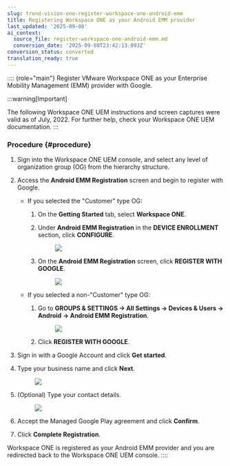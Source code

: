 ```yaml
---
slug: trend-vision-one-register-workspace-one-android-emm
title: Registering Workspace ONE as your Android EMM provider
last_updated: '2025-09-08'
ai_context:
  source_file: register-workspace-one-android-emm.md
  conversion_date: '2025-09-08T23:42:13.893Z'
conversion_status: converted
translation_ready: true
---
```


:::: {role="main"}
Register VMware Workspace ONE as your Enterprise Mobility Management (EMM) provider with Google.

:::warning[Important]

The following Workspace ONE UEM instructions and screen captures were valid as of July, 2022. For further help, check your Workspace ONE UEM documentation.
:::

### Procedure {#procedure}

1.  Sign into the Workspace ONE UEM console, and select any level of organization group (OG) from the hierarchy structure.

2.  Access the **Android EMM Registration** screen and begin to register with Google.

    - If you selected the "Customer" type OG:

      1.  On the **Getting Started** tab, select **Workspace ONE**.

      2.  Under **Android EMM Registration** in the **DEVICE ENROLLMENT** section, click **CONFIGURE**.

          <figure>
          <img src="./images/WorkspaceONE_Configure_img=04618b6d-087f-493d-90f4-07e13807fee1.webp" />
          </figure>

      3.  On the **Android EMM Registration** screen, click **REGISTER WITH GOOGLE**.

          <figure>
          <img src="./images/WorkspaceONE_Register_with_Google_img=529736b1-8755-4c8a-97e6-6b42e819a300.webp" />
          </figure>

    - If you selected a non-"Customer" type OG:

      1.  Go to **GROUPS & SETTINGS → All Settings → Devices & Users → Android → Android EMM Registration**.

          <figure>
          <img src="./images/WorkspaceONE_Register_with_Google_img2=d823cc8c-d5bb-422c-b83f-5d179f8d854e.webp" />
          </figure>

      2.  Click **REGISTER WITH GOOGLE**.

3.  Sign in with a Google Account and click **Get started**.

4.  Type your business name and click **Next**.

    <figure>
    <img src="./images/WorkspaceONE_Business_Name_img=b7307dc1-e871-4e01-b0a5-9a46d5c45a32.webp" />
    </figure>

5.  (Optional) Type your contact details.

    <figure>
    <img src="./images/WorkspaceONE_Contact_Details_img=659ff36d-d244-4b79-a9b9-b64a1c64f62b.webp" />
    </figure>

6.  Accept the Managed Google Play agreement and click **Confirm**.

7.  Click **Complete Registration**.

Workspace ONE is registered as your Android EMM provider and you are redirected back to the Workspace ONE UEM console.
::::
